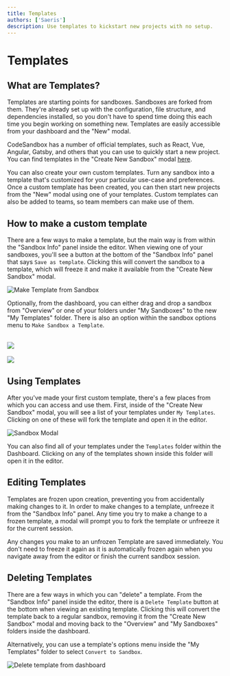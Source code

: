 ```yaml
---
title: Templates
authors: ['Saeris']
description: Use templates to kickstart new projects with no setup.
---
```


# Templates

## What are Templates?

Templates are starting points for sandboxes. Sandboxes are forked from them. They're already set up with the
configuration, file structure, and dependencies installed, so you don't have to
spend time doing this each time you begin working on something new. Templates
are easily accessible from your dashboard and the "New" modal.

CodeSandbox has a number of official templates, such as React, Vue, Angular,
Gatsby, and others that you can use to quickly start a new project. You can find templates in the "Create New Sandbox" modal [here](https://codesandbox.io/s).

You can also create your own custom templates. Turn any sandbox into a template
that's customized for your particular use-case and preferences. Once a custom
template has been created, you can then start new projects from the "New" modal using one of your templates. Custom templates can also be added
to teams, so team members can make use of them.

## How to make a custom template

There are a few ways to make a template, but the main way is from within the
"Sandbox Info" panel inside the editor. When viewing one of your sandboxes,
you'll see a button at the bottom of the "Sandbox Info" panel that says
`Save as template`. Clicking this will convert the sandbox to a template, which
will freeze it and make it available from the "Create New Sandbox" modal.

![Make Template from Sandbox](../images/template-1.jpg)

Optionally, from the dashboard, you can either drag and drop a sandbox from
"Overview" or one of your folders under "My Sandboxes" to the new "My Templates"
folder. There is also an option within the sandbox options menu to
`Make Sandbox a Template`.


<br/>
<Image src={gif1} width={1438} height={790} />
<br/>
<br/>
<Image src={gif2} width={1438} height={790} />

## Using Templates

After you've made your first custom template, there's a few places from which
you can access and use them. First, inside of the "Create New Sandbox" modal,
you will see a list of your templates under `My Templates`. Clicking on one of
these will fork the template and open it in the editor.

![Sandbox Modal](../images/template-4.jpg)

You can also find all of your templates under the `Templates` folder within the
Dashboard. Clicking on any of the templates shown inside this folder will open
it in the editor.

## Editing Templates

Templates are frozen upon creation, preventing you from accidentally making
changes to it. In order to make changes to a template, unfreeze it from the
"Sandbox Info" panel. Any time you try to make a change to a frozen template, a
modal will prompt you to fork the template or unfreeze it for the current
session.

Any changes you make to an unfrozen Template are saved immediately. You don't
need to freeze it again as it is automatically frozen again when you navigate
away from the editor or finish the current sandbox session.

## Deleting Templates

There are a few ways in which you can "delete" a template. From the "Sandbox
Info" panel inside the editor, there is a `Delete Template` button at the bottom
when viewing an existing template. Clicking this will convert the template back
to a regular sandbox, removing it from the "Create New Sandbox" modal and moving
back to the "Overview" and "My Sandboxes" folders inside the dashboard.

Alternatively, you can use a template's options menu inside the "My Templates"
folder to select `Convert to Sandbox`.

![Delete template from dashboard](../images/template-6.jpg)
